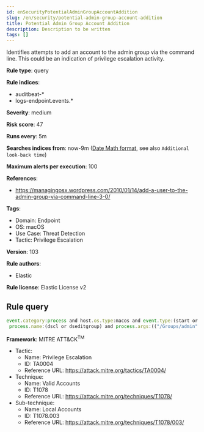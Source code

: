 ```yaml
---
id: enSecurityPotentialAdminGroupAccountAddition
slug: /en/security/potential-admin-group-account-addition
title: Potential Admin Group Account Addition
description: Description to be written
tags: []
---
```


<div id="potential-admin-group-account-addition"></div>

Identifies attempts to add an account to the admin group via the command line. This could be an indication of privilege escalation activity.

**Rule type**: query

**Rule indices**: 

* auditbeat-*
* logs-endpoint.events.*

**Severity**: medium

**Risk score**: 47

**Runs every**: 5m

**Searches indices from**: now-9m ([Date Math format](((ref))/common-options.html#date-math), see also <DocLink id="enSecurityRulesUiCreate" section="set-the-rules-schedule">`Additional look-back time`</DocLink>)

**Maximum alerts per execution**: 100

**References**: 

* https://managingosx.wordpress.com/2010/01/14/add-a-user-to-the-admin-group-via-command-line-3-0/

**Tags**: 

* Domain: Endpoint
* OS: macOS
* Use Case: Threat Detection
* Tactic: Privilege Escalation

**Version**: 103

**Rule authors**: 

* Elastic

**Rule license**: Elastic License v2

## Rule query

```js
event.category:process and host.os.type:macos and event.type:(start or process_started) and
 process.name:(dscl or dseditgroup) and process.args:(("/Groups/admin" or admin) and ("-a" or "-append"))

```

**Framework**: MITRE ATT&CK<sup>TM</sup>

* Tactic:
    * Name: Privilege Escalation
    * ID: TA0004
    * Reference URL: https://attack.mitre.org/tactics/TA0004/
* Technique:
    * Name: Valid Accounts
    * ID: T1078
    * Reference URL: https://attack.mitre.org/techniques/T1078/
* Sub-technique:
    * Name: Local Accounts
    * ID: T1078.003
    * Reference URL: https://attack.mitre.org/techniques/T1078/003/

